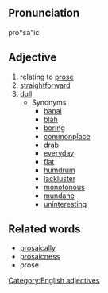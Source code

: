 ==Pronunciation==
pro*sa"ic

==Adjective==
# relating to [[prose]]
# [[straightforward]]
# [[dull]]
#* Synonyms
#** [[banal]]
#** [[blah]]
#** [[boring]]
#** [[commonplace]]
#** [[drab]]
#** [[everyday]]
#** [[flat]]
#** [[humdrum]]
#** [[lackluster]]
#** [[monotonous]]
#** [[mundane]]
#** [[uninteresting]]

==Related words==
* [[prosaically]]
* [[prosaicness]]
* prose

[[Category:English adjectives]]